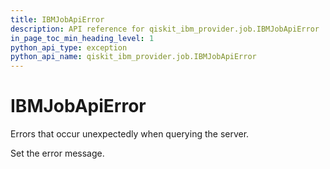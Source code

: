 ```yaml
---
title: IBMJobApiError
description: API reference for qiskit_ibm_provider.job.IBMJobApiError
in_page_toc_min_heading_level: 1
python_api_type: exception
python_api_name: qiskit_ibm_provider.job.IBMJobApiError
---
```


# IBMJobApiError

<Class id="qiskit_ibm_provider.job.IBMJobApiError" github="https://github.com/qiskit/qiskit-ibm-provider/tree/stable/0.8/qiskit_ibm_provider/job/exceptions.py" signature="IBMJobApiError(*message)">
  Errors that occur unexpectedly when querying the server.

  Set the error message.
</Class>

